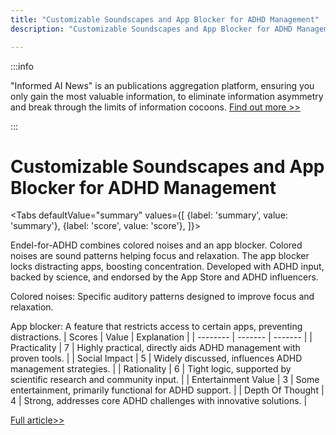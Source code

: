 ```yaml
---
title: "Customizable Soundscapes and App Blocker for ADHD Management"
description: "Customizable Soundscapes and App Blocker for ADHD Management"

---
```



:::info

"Informed AI News" is an publications aggregation platform, ensuring you only gain the most valuable information, to eliminate information asymmetry and break through the limits of information cocoons.  [Find out more >>](/)

:::

# Customizable Soundscapes and App Blocker for ADHD Management


<Tabs
	defaultValue="summary"
	values={[
	{label: 'summary', value: 'summary'},
	{label: 'score', value: 'score'},
]}>
<TabItem value="summary">


Endel-for-ADHD combines colored noises and an app blocker. Colored noises are sound patterns helping focus and relaxation. The app blocker locks distracting apps, boosting concentration. Developed with ADHD input, backed by science, and endorsed by the App Store and ADHD influencers.

Colored noises: Specific auditory patterns designed to improve focus and relaxation.

App blocker: A feature that restricts access to certain apps, preventing distractions.
</TabItem>
<TabItem value="score">
	| Scores     | Value   | Explanation |
	| -------- | ------- | ------- |
	| Practicality  | 7    | Highly practical, directly aids ADHD management with proven tools.    |
	| Social Impact | 5     | Widely discussed, influences ADHD management strategies.    |
	| Rationality    | 6    | Tight logic, supported by scientific research and community input.    |
	| Entertainment Value    | 3    | Some entertainment, primarily functional for ADHD support.    |
	| Depth Of Thought    | 4    | Strong, addresses core ADHD challenges with innovative solutions.    |
</TabItem>
</Tabs>

[Full article>>](https://www.producthunt.com/posts/endel-for-adhd)
